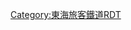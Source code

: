 {{Routemap|inline=<includeonly>yes</includeonly>|collapse=yes|title=東海道新幹線|title-bg=#f77321|title-color=white|top=
* 記錄貨物線以外之JR線。<br />距離是東京起計的實際距離
|map=
STR\STR~~ ~~↑[[東北本線]] / [[東北新幹線]]
\\\BHF!~HUBaq\KBHFe!~HUBq\KBHFa!~HUBq\tKBHFaq!~HUBeq\tSTRq~~0.0~~'''[[東京站|東京]]'''~~[[京葉線]]→
\STRl\STR+r\STR~~ ~~↓[[東海道本線]]
\\\\STR\ABZgl\STRq\STR+r
\\\\STR\eABZgl\exSTR+r\KDSTe~~ ~~[[大井車輛基地]]
\\\BHF!~HUBaq\BHF!~HUBeq\exKDSTe~~6.8~~'''[[品川站|品川]]'''/''品川車輛基地''
\\\STRq\ABZglr\hKRZ\STRq\STR+r~~ ~~←[[山手線]]
\\\\STRl\hKRZ\STR+r\STR~~ ~~↓[[品鶴線]]
\\\\\STR\STR\HST~~ ~~[[川崎站|川崎]]
\\\\STRq\hKRZ\hKRZ\KRZur~~ ~~←[[南武線]]→
\\\\\STR\STRl\ABZg+r~~ ~~←品鶴線
\\\\\STR\\HST~~ ~~[[鶴見站|鶴見]]
\\\\\STR\\ABZgl~~ ~~→[[鶴見線]]
\\\\STRq\TBHFo\STRq\ABZg+r~~25.5~~'''[[新橫濱站|新橫濱]]'''~~←[[橫濱線]]
\\\\\STR\\HST~~ ~~[[東神奈川站|東神奈川]]
\\\\\STR\\HST~~ ~~[[橫濱站|橫濱]]
\\\\\STR\\KRWgl+l~~ ~~→[[根岸線]]
\\\\\STR\\HST~~ ~~[[大船站|大船]]
\\\\\STR\\ABZgl~~ ~~→[[橫須賀線]]
\\\\STRq\hKRZ\STRq\ABZg+r~~ ~~←[[相模線]]
\\\\\STR\\HST~~ ~~[[茅崎站|茅崎]]
\\\\\STR\\HST~~ ~~[[國府津站|國府津]]
\\\\STRq\hKRZ\STRq\ABZgr~~ ~~←[[御殿場線]]
\\\\\STR\STR+l\STRr
\\\\BHF!~HUBaq\BHF!~HUBeq~~76.7~~'''[[小田原站|小田原]]'''
\\\\TUNNEL1\STR
\\\\BHF!~HUBaq\BHF!~HUBeq~~95.4~~'''[[熱海站|熱海]]'''
\\\\\STR\ABZgl\STRq~~ ~~→[[伊東線]]
\\\\tSTRa\TUNNEL1~~ ~~右：{{link-ja|丹那隧道|丹那トンネル}}
\\\\tSTRe\STR~~ ~~左：{{link-ja|新丹那隧道|新丹那トンネル}}
\\\\BHF!~HUBaq\BHF!~HUBeq~~111.3~~'''[[三島站|三島]]'''
\\\\\ABZgl\STRl+r\STR+r
\\\\\STR\KDSTe\STR~~ ~~{{link-ja|三島車輛所|三島車両所}}
\\\\STRq\hKRZ\STRq\ABZg+r~~ ~~←[[御殿場線]]
\\\\\STR\\HST~~ ~~[[沼津站|沼津]]
\\\\STR+l\hKRZ\STRq\STRr
\\STR\BHF~~135.0~~'''[[新富士站 (靜岡縣)|新富士]]'''
\\HST\STR~~ ~~[[富士站|富士]]
\\ABZgr\STR~~ ~~←[[身延線]]
\\\\STRl\hKRZ\STRq\STR+r
\\\\\TUNNEL1\\STR
\\\\STR+l\hKRZ\STRq\STRr
\\BHF!~HUBaq\BHF!~HUBeq~~167.4~~'''[[靜岡站|靜岡]]'''
\\\\STRl\hKRZ\STRq\STR+r
\\\\\TUNNEL1\\TUNNEL1~~ ~~左：{{link-ja|日本坂隧道|日本坂トンネル}}
\\\\STR+l\hKRZ\STRq\STRr~~ ~~右：{{link-ja|石部隧道|石部トンネル}}
\\\STRl\hKRZ\STR+r
\\\STR+l\hKRZ\STRr
\\BHF!~HUBaq\BHF!~HUBeq~~211.3~~'''[[掛川站|掛川]]'''
\\STR\STR
\\BHF!~HUBaq\BHF!~HUBeq~~238.9~~'''[[濱松站|濱松]]'''
\\\STRl\hKRZ\STR+r
\\\KDSTaq\ABZg+r\STR~~ ~~{{link-ja|東海旅客鐵道濱松工場|東海旅客鉄道浜松工場|濱松工場}}
\\\STR+l\hKRZ\STRr
\\BHF!~HUBaq\BHF!~HUBeq~~274.2~~'''[[豐橋站|豐橋]]'''
\\ABZgr\STR~~ ~~←[[飯田線]]
\\\STRl\hKRZ\STR+r
\\\STR+l\hKRZ\STRr
\\\\STRl\TBHFo\STRq\STR+r~~312.8~~'''[[三河安城站|三河安城]]'''
\\\\\STR\\ABZg+l~~ ~~→[[武豐線]]
\\\\\STR\\HST~~ ~~[[大府站|大府]]
\\\\STR+l\hKRZ\STRq\STRr
\STRq\ABZg+r\STR~~ ~~←[[中央本線]]
\\\ABZg+l\hKRZ\STRq~~ ~~→[[關西本線]]
\\BHF!~HUBaq\BHF!~HUBeq~~342.0~~'''[[名古屋站|名古屋]]'''
\\\STR\ABZgl\KDSTeq~~ ~~{{link-ja|名古屋車輛所|名古屋車両所}}
\STR+l\STRr\STR
\STR\\BHF~~367.1~~'''[[岐阜羽島站|岐阜羽島]]'''
\ABZg+r\\STR~~ ~~←[[高山本線]]
\HST\\STR~~ ~~[[岐阜站|岐阜]]
\\STRl\STRq\hKRZ\STR+r
\\\STRq\hKRZ\ABZg+r~~ ~~←[[北陸本線]]
\\\\BHF!~HUBaq\BHF!~HUBeq~~408.2~~'''[[米原站|米原]]'''
\\STR+l\STRq\hKRZ\STRr
\STR\\DST~~452.6~~[[栗東號誌站]]
\\ABZg+l\STRq\hKRZ\STRq~~ ~~→[[草津線]]
\HST\\STR~~ ~~[[草津站 (滋賀縣)|草津]]
\TUNNEL1\\tSTRa
\ABZg+r\\tSTRe~~ ~~←[[湖西線]]
\HST\\STR~~ ~~[[山科站|山科]]
\STRl\STR+r\TUNNEL1
\\\ABZg+l\hKRZ\STRq~~ ~~→[[奈良線]]
\\BHF!~HUBaq\BHF!~HUBeq~~476.3~~'''[[京都站|京都]]'''
\ABZq+l\STRr\STR~~ ~~←[[山陰本線]]
\STR\KDSTaq\ABZg+r~~ ~~{{link-ja|鳥飼車輛基地|鳥飼車両基地}}
\\STRl\STRq\TBHFo\STRq~~515.4~~'''[[新大阪站|新大阪]]'''
\\\STR~~ ~~↓[[山陽新幹線]]
|bottom={{navbar|東海道新幹線RDT}}
}}<noinclude>{{rdt intro|[[東海道新幹線]]}}

[[Category:東海旅客鐵道RDT]]
[[Category:東海道新幹線| ]]

</noinclude>